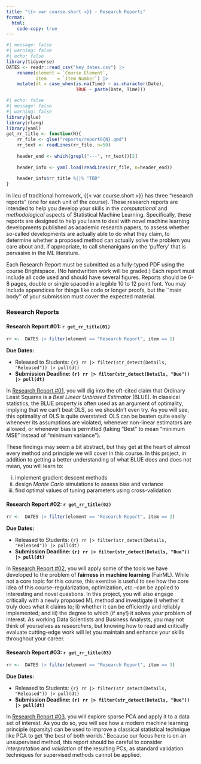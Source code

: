 ```yaml
---
title: "{{< var course.short >}} - Research Reports"
format: 
  html: 
    code-copy: true
---
```


```r
#| message: false
#| warning: false
#| echo: false
library(tidyverse)
DATES <- readr::read_csv("key_dates.csv") |>
    rename(element = `Course Element`,
           item    = `Item Number`) |>
    mutate(dt = case_when(is.na(Time) ~ as.character(Date),
                          TRUE ~ paste(Date, Time)))
```

```r
#| echo: false
#| message: false
#| warning: false
library(glue)
library(rlang)
library(yaml)
get_rr_title <- function(N){
    rr_file <- glue("reports/report0{N}.qmd")
    rr_text <- readLines(rr_file, n=50)
    
    header_end <- which(grepl("---", rr_text))[2]
    
    header_info <- yaml.load(readLines(rr_file, n=header_end))
    
    header_info$rr_title %||% "TBD"
}
```

In lieu of traditional homework, {{< var course.short >}} has three 
"research reports" (one for each unit of the course). These research reports
are intended to help you develop your skills in the *computational* and
*methodological* aspects of Statistical Machine Learning. Specifically, these
reports are designed to help you learn to deal with novel machine learning 
developments published as academic research papers, to assess whether so-called
developments are actually able to do what they claim, to determine whether a 
proposed method can actually solve the problem you care about and, if 
appropriate, to call shenanigans on the 'puffery' that is pervasive in the ML
literature. 

Each Research Report must be submitted as a fully-typed PDF using the
course Brightspace. (No handwritten work will be graded.) Each report
must include all code used and should have several figures. Reports
should be 6-8 pages, double or single spaced in a 
legible 10 to 12 point font. You may include appendices for things like
code or longer proofs, but the ``main body'' of your submission must
cover the expected material.

### Research Reports

#### Research Report #01: `r get_rr_title(01)`

```r
rr <-  DATES |> filter(element == "Research Report", item == 1)
```

**Due Dates:**

  - Released to Students: `{r} rr |> filter(str_detect(Details, "Released")) |> pull(dt)`
  - **Submission Deadline: `{r} rr |> filter(str_detect(Details, "Due")) |> pull(dt)`**
  
In [Research Report #01](./reports/report01.html), you will dig into
the oft-cited claim that Ordinary Least Squares is a *Best Linear
Unbiased Estimator* (BLUE). In classical statistics, the BLUE property is often
used as an argument of optimality, implying that we can't beat OLS, so we
shouldn't even try. As you will see, this optimality of OLS is quite overstated:
OLS can be beaten quite easily whenever its assumptions are violated, whenever
non-linear estimators are allowed, or whenever bias is permitted (taking "Best"
to mean "minimum MSE" instead of "minimum variance"). 

These findings may seem a bit abstract, but they get at the heart of almost
every method and principle we will cover in this course. In this project,
in addition to getting a better understanding of what BLUE does and does not 
mean, you will learn to: 

i)   implement gradient descent methods
ii)  design *Monte Carlo* simulations to assess bias and variance
iii) find optimal values of tuning parameters using cross-validation


#### Research Report #02: `r get_rr_title(02)`

```r
rr <-  DATES |> filter(element == "Research Report", item == 2)
```

**Due Dates:**

  - Released to Students: `{r} rr |> filter(str_detect(Details, "Released")) |> pull(dt)`
  - **Submission Deadline: `{r} rr |> filter(str_detect(Details, "Due")) |> pull(dt)`**
  
In [Research Report #02](./reports/report02.html), you will apply some of
the tools we have developed to the problem of **fairness in machine learning** 
(FairML). While not a core topic for this course, this exercise is useful to 
see how the core idea of this course--regularization, optimization, *etc.*--can
be applied to interesting and novel questions. In this project, you will also
engage critically with a newly proposed ML method and investigate i) whether
it truly does what it claims to; ii) whether it can be efficiently and reliably
implemented; and iii) the degree to which (if any!) it solves *your* problem
of interest. As working Data Scientists and Business Analysts, you may not 
think of yourselves as *researchers*, but knowing how to read and critically 
evaluate cutting-edge work will let you maintain and enhance your skills
throughout your career. 

#### Research Report #03: `r get_rr_title(03)`

```r
rr <-  DATES |> filter(element == "Research Report", item == 3)
```

**Due Dates:**

  - Released to Students: `{r} rr |> filter(str_detect(Details, "Released")) |> pull(dt)`
  - **Submission Deadline: `{r} rr |> filter(str_detect(Details, "Due")) |> pull(dt)`**
  
In [Research Report #03](./reports/report03.html), you will explore sparse PCA
and apply it to a data set of interest. As you do so, you will see how a modern
machine learning principle (sparsity) can be used to improve a classical
statistical technique like PCA to get 'the best of both worlds.' Because our
focus here is on an unsupervised method, this report should be careful to consider
*interpretation* and *validation* of the resulting PCs, as standard validation
techniques for supervised methods cannot be applied.
